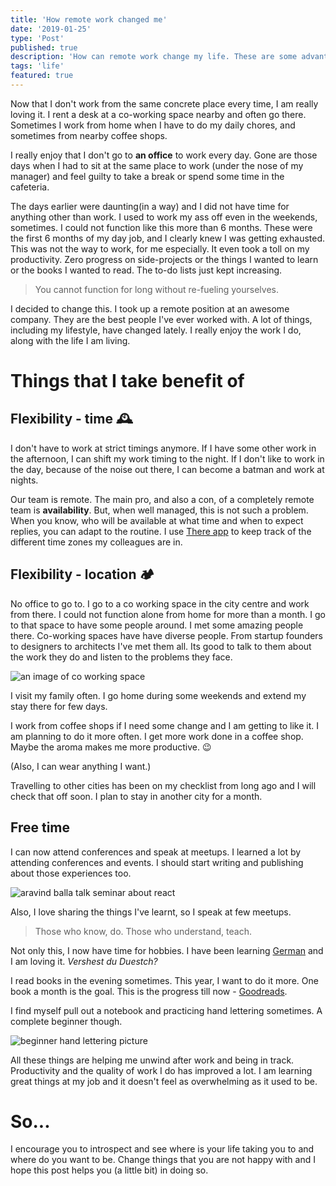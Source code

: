 ```yaml
---
title: 'How remote work changed me'
date: '2019-01-25'
type: 'Post'
published: true
description: 'How can remote work change my life. These are some advantages I take from remote work and now I am happy in life.'
tags: 'life'
featured: true
---
```


Now that I don't work from the same concrete place every time, I am really loving it. I rent a desk at a co-working space nearby and often go there. Sometimes I work from home when I have to do my daily chores, and sometimes from nearby coffee shops.

I really enjoy that I don't go to **an office** to work every day. Gone are those days when I had to sit at the same place to work (under the nose of my manager) and feel guilty to take a break or spend some time in the cafeteria.

The days earlier were daunting(in a way) and I did not have time for anything other than work. I used to work my ass off even in the weekends, sometimes. I could not function like this more than 6 months. These were the first 6 months of my day job, and I clearly knew I was getting exhausted. This was not the way to work, for me especially. It even took a toll on my productivity. Zero progress on side-projects or the things I wanted to learn or the books I wanted to read. The to-do lists just kept increasing.

> You cannot function for long without re-fueling yourselves.

I decided to change this. I took up a remote position at an awesome company. They are the best people I've ever worked with. A lot of things, including my lifestyle, have changed lately. I really enjoy the work I do, along with the life I am living.

# Things that I take benefit of

## Flexibility - time 🕰

I don't have to work at strict timings anymore. If I have some other work in the afternoon, I can shift my work timing to the night. If I don't like to work in the day, because of the noise out there, I can become a batman and work at nights.

Our team is remote. The main pro, and also a con, of a completely remote team is **availability**. But, when well managed, this is not such a problem. When you know, who will be available at what time and when to expect replies, you can adapt to the routine. I use [There app](https://there.pm) to keep track of the different time zones my colleagues are in.

## Flexibility - location 🏕

No office to go to. I go to a co working space in the city centre and work from there. I could not function alone from home for more than a month. I go to that space to have some people around. I met some amazing people there. Co-working spaces have have diverse people. From startup founders to designers to architects I've met them all. Its good to talk to them about the work they do and listen to the problems they face.

![an image of co working space](https://ik.imagekit.io/aravindballa/website/how-remote-work-changed-me-workspace.jpeg)

I visit my family often. I go home during some weekends and extend my stay there for few days.

I work from coffee shops if I need some change and I am getting to like it. I am planning to do it more often. I get more work done in a coffee shop. Maybe the aroma makes me more productive. 😉

(Also, I can wear anything I want.)

Travelling to other cities has been on my checklist from long ago and I will check that off soon. I plan to stay in another city for a month.

## Free time

I can now attend conferences and speak at meetups. I learned a lot by attending conferences and events. I should start writing and publishing about those experiences too.

![aravind balla talk seminar about react](https://ik.imagekit.io/aravindballa/website/how-remote-work-changed-me-talk.jpg)

Also, I love sharing the things I've learnt, so I speak at few meetups.

> Those who know, do. Those who understand, teach.

Not only this, I now have time for hobbies. I have been learning [German](https://www.duolingo.com/aravindballa) and I am loving it. _Vershest du Duestch?_

I read books in the evening sometimes. This year, I want to do it more. One book a month is the goal. This is the progress till now - [Goodreads](https://www.goodreads.com/user/show/35045477-aravind-balla).

I find myself pull out a notebook and practicing hand lettering sometimes. A complete beginner though.

![beginner hand lettering picture](https://ik.imagekit.io/aravindballa/website/how-remote-work-changed-me-art.jpeg)

All these things are helping me unwind after work and being in track. Productivity and the quality of work I do has improved a lot. I am learning great things at my job and it doesn't feel as overwhelming as it used to be.

# So...

I encourage you to introspect and see where is your life taking you to and where do you want to be. Change things that you are not happy with and I hope this post helps you (a little bit) in doing so.
